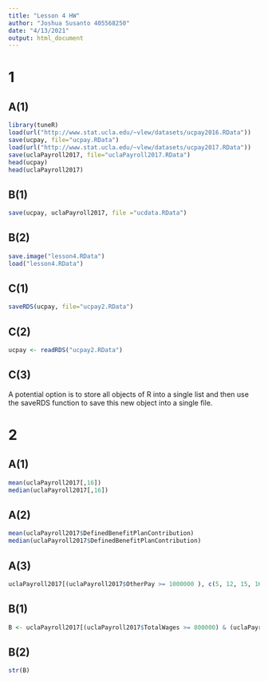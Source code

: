 ```yaml
---
title: "Lesson 4 HW"
author: "Joshua Susanto 405568250"
date: "4/13/2021"
output: html_document
---
```


# 1

## A(1)
```r
library(tuneR)
load(url("http://www.stat.ucla.edu/~vlew/datasets/ucpay2016.RData"))
save(ucpay, file="ucpay.RData")
load(url("http://www.stat.ucla.edu/~vlew/datasets/ucpay2017.RData"))
save(uclaPayroll2017, file="uclaPayroll2017.RData")
head(ucpay)
head(uclaPayroll2017)
```


## B(1)
```r
save(ucpay, uclaPayroll2017, file ="ucdata.RData")
```

## B(2)
```r
save.image("lesson4.RData")
load("lesson4.RData")
```

## C(1)
```r
saveRDS(ucpay, file="ucpay2.RData")
```

## C(2)
```r
ucpay <- readRDS("ucpay2.RData")
```

## C(3)
A potential option is to store all objects of R into a single list and then use the saveRDS function to save this new object into a single file.

# 2

## A(1)
```r
mean(uclaPayroll2017[,16])
median(uclaPayroll2017[,16])
```

## A(2)
```r
mean(uclaPayroll2017$DefinedBenefitPlanContribution)
median(uclaPayroll2017$DefinedBenefitPlanContribution)
```

## A(3)
```r
uclaPayroll2017[(uclaPayroll2017$OtherPay >= 1000000 ), c(5, 12, 15, 16)]
```

## B(1)
```r
B <- uclaPayroll2017[(uclaPayroll2017$TotalWages >= 800000) & (uclaPayroll2017$RegularPay >= 400000), c(1:3, 5, 10, 12, 15, 16, 21 )]
```

## B(2)
```r
str(B)
```

